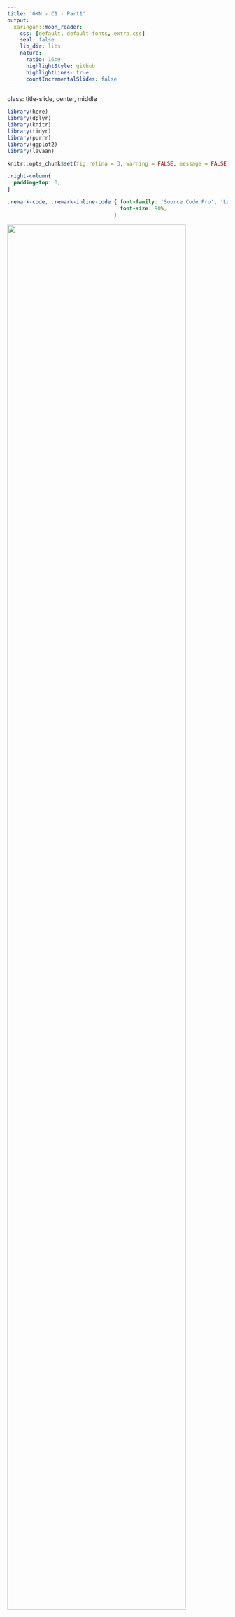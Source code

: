 ```yaml
---
title: 'GKN - C1 - Part1'
output:
  xaringan::moon_reader:
    css: [default, default-fonts, extra.css]
    seal: false
    lib_dir: libs
    nature:
      ratio: 16:9
      highlightStyle: github
      highlightLines: true
      countIncrementalSlides: false
---
```

class: title-slide, center, middle

<style>
.center2 {
  margin: 0;
  position: absolute;
  top: 50%;
  left: 50%;
  -ms-transform: translate(-50%, -50%);
  transform: translate(-50%, -50%);
}
</style>

```r
library(here)
library(dplyr)
library(knitr)
library(tidyr)
library(purrr)
library(ggplot2)
library(lavaan)
```

```r
knitr::opts_chunk$set(fig.retina = 3, warning = FALSE, message = FALSE)
```

```css
.right-column{
  padding-top: 0;
}

.remark-code, .remark-inline-code { font-family: 'Source Code Pro', 'Lucida Console', Monaco, monospace;
                                    font-size: 90%;
                                  }


```

<div class="my-logo-left"> <img src="img/UA-eng-hor-1-RGB.jpg" width="90%"/> </div>


# GKN - Contactmoment 1
.font160[
.SW-greenD[Deel 1: Intro + herhaling ]
]
Sven De Maeyer & Bea Mertens

.font80[
.UA-red[
14/10/2021
]
]

---
class: inverse-green, center, middle

# Waarom *Gevorderde* Kwantitatieve Analyses?

*Weten we dan nog niet genoeg?*
---

## Wat zijn statistische modellen?

.UA-red[Statistische modellen = Golems... = robots... ]
.center2[
```r
knitr::include_graphics(here("C1", "Fig" ,"Golem.jpg"))
```
]

---

## Wat zijn statistische modellen?

.UA-red[Ze voeren uit wat je hen vraagt (zonder zelf na te denken) ...
]
.center2[
```r
knitr::include_graphics(here("C1", "Fig" ,"Robot1.jpg"))
```
]

---

## Wat zijn statistische modellen?

.UA-red[Voor bepaalde onderzoeksproblemen zijn bepaalde statistische modellen handig. Maar! Ze kunnen ook gevaarlijk zijn!]

.center2[
```r
knitr::include_graphics(here("C1", "Fig" ,"Robot2.jpg"))
```
]

---

## Wat zijn statistische modellen?

.UA-red[Niet alle statistische modellen zijn geschikt voor alle data ...]

```r
nMinuten <- sample(seq(1:500),1000 , replace = T)
Score <- 45 + 2*nMinuten - 0.002*nMinuten^2 
Eindscore <- Score + rnorm(1000, 0 , 20)
library(ggplot2)
D <- data.frame(nMinuten,Eindscore)
P <- ggplot(D, aes(nMinuten,Eindscore)) + geom_point(color = 'red')
P + geom_smooth(method = "lm")
```
---

## Wat als?

.SW-greenD[vb. studie van Silberzahn et al. 2018 (voor artikel zie BB)]

<br>

> **Onderzoeksvraag:** Is het zo dat scheidsrechters in voetbal meer geneigd zijn gele en rode kaarten te geven aan spelers met een andere huidskleur?

<br>

29 onderzoeksteams gingen aan de slag met **dezelfde data**!

<br>

**Resultaat:**

- 69% v/d teams vond een significant effect, 31% niet...
- Analyse-aanpak van alle teams verschilde van elkaar

<br>

$\rightarrow$ .UA-red[Conclusie afhankelijk van statistisch model dat werd gehanteerd!]


---

## suRplus van GKN

Meervoudige regressie = één (breed) statistisch model

<br> Maar wat als je andere types van onderzoeksproblemen tegen komt? 

<br> Hier verruimen we je pallet aan beschikbare modellen:

- Structurele vergelijkingsmodellen (SEM)
<br>

- Multilevel modellen
<br>

- Logistische regressie modellen

---

class: inverse-green, center, middle

# Hoe gaan we de lessen aanpakken en welk leermateriaal is er?



---

## Het openleerpakket

.center2[
Op Blackboard vind je .SW-greenD[**OLP's**] voor de verschillende onderdelen

<br> 
Neem deze zoveel mogelijk .SW-greenD[**VOOR**] de contactmomenten door

<br>
Maak een .SW-greenD[**script**] aan dat je ook kan hanteren tijdens de lessen
]

---

## De lessen zelf
<br>

.SW-greenD[Deel 1:] 

- Overlopen van de theorie | belangrijkste punten uit het OLP
- Voorbeelden waarbij jullie actief mee gaan denken

 <br>
 
.SW-greenD[Deel 2:] 

- Ruimte voor oefenen (oefeningen met respons ter beschikking)
- Ruimte om aan de groepsopdracht te werken

<br>

$\rightarrow$ Breng een laptop mee indien mogelijk en/of werk samen!

---

## ZSO's

Per analysetechniek vind je op Blackboard een ZSO. Deze kan je facultatief maken. 

<br>

**Doel ZSO's:**

<br>

$\rightarrow$ Toepassing van de leerstof

<br>

$\rightarrow$ Voorbereiding voor de groepsopdracht

---
class: inverse-green, center, middle

# Hoe gaan we evalueren?


Groepsopdracht (paper) + Mondeling examen

---
class: middle

## Groepsopdracht - Doel

<br>


- Aantonen dat jullie de analysetechnieken beheersen en kunnen uitvoeren in R

<br>

- De essentie van een analyse rapporteren en bespreken (cfr. nodig voor masterproef)

<br>


- Helder rapporteren en komen tot conclusies op basis van analyses

<br>


---
class: middle

## Groepsopdracht - Middel


<br>


(1) Een **.SW-greenD[paper]** schrijven


<br>

Jullie krijgen een dataset uit het TIMSS 2019 onderzoek en bijhorende onderzoeksvragen


<br>

Zelfstandig de nodige analyses uitvoeren + rapporteren!

---
class: middle

## Groepsopdracht - Middel

<br>

(2) Ook een **.SW-greenD['net' scRipt]** opleveren 


<br>

- Bevat enkel de definitieve commando's

- Geannoteerd

- Volgt analyses zoals gepresenteerd in de paper

- Moet door een andere onderzoeker kunnen worden uitgevoerd en tot dezelfde resultaten leiden (= .UA-red[reproduceerbaar])

---
class: middle

## Groepsopdracht - Praktisch


<br>

De opdracht is een groepsopdracht! 

<br>

- Groepen van 3 studenten

- Vrij om zelf 2 medestudenten te kiezen

- Inschrijven in een groep via Blackboard (.UA-red[DEADLINE = zondag 17/10])

- Studenten zonder groep worden door ons aan elkaar of aan een groep met 2 studenten toegewezen

---
class: middle

## Groepsopdracht - Good practices en tips

<br>

- Mogelijkheid tot feedback via Comproved (info volgt)

- Werk samen!

- Get to know your data!

- 💡Vergeet statistiek A & B niet 💡

---
class: middle

## Groepsopdracht - Paper 

.SW-greenD[Structuur] van een wetenschappelijk artikel (bv. onderzoeksartikels in Pedagogische Studiën als inspiratie)

- 📃 6 A4's  

- Times New Roman, 11pt

<br>
.SW-greenD[Onderdelen:]

- Titelblad

- Methodologiesectie

- Resultaten per onderzoeksvraag

- Bijdrage van de auteurs

---
class: middle

## Groepsopdracht - Wat brengt de opdracht op?

Veel plezie.UA-red[R]

<iframe src="https://giphy.com/embed/1iv76C133MPHEwzkJC" width="480" height="270" frameBorder="0" class="giphy-embed" allowFullScreen></iframe><p><a href="https://giphy.com/gifs/kennedycenter-dancing-friday-feeling-national-dance-day-1iv76C133MPHEwzkJC"></a></p>


Maar vooral: .UA-red[**12 punten**] te verdienen

---
class: middle

## Mondeling examen - Doel

<br>

Aantonen dat je .UA-red[inzicht] hebt in de materie!

<br>

Dus we testen begrip en niet 'reproductieve kennis'

---
class: middle

## Mondeling examen - Vorm

<br>

Tijdens het mondeling examen stellen we .SW-greenD[vragen gerelateerd aan de paper] die je indiende

<br>

Op het moment zelf .SW-greenD[geen voorbereiding]

<br>

Kom voorbereid naar het examen: je .SW-greenD[eigen paper is de leidraad] om het mondeling examen af te leggen

---
class: middle

## Mondeling examen - Wat brengt het mondeling examen op?

Liefst niet te veel st.SW-greenD[**R**]ess

.pull-left[
<iframe src="https://giphy.com/embed/xT5LMz2DWrwmbfVBK0" width="480" height="320" frameBorder="0" class="giphy-embed" allowFullScreen></iframe><p><a href="https://giphy.com/gifs/season-11-the-simpsons-11x19-xT5LMz2DWrwmbfVBK0"></a></p>
]

.pull-right[
<iframe src="https://giphy.com/embed/MMfROK5szfy" width="480" height="320" frameBorder="0" class="giphy-embed" allowFullScreen></iframe><p><a href="https://giphy.com/gifs/e3-2015-sweetrolltxt-MMfROK5szfy"></a></p>
]

<br>


En vooral: **.UA-red[8 punten]** te verdienen

---
class: inverse-blue, center, middle

# Herhaling statistiek B

---
class: middle

## Analysemodellen

Statistiek B: 

.SW-greenD[van onderzoeksvraag naar analysemodel]

<br>

Vertrekpunt: 

.SW-greenD[schematische voorstelling]

---

## 🏃🏽‍️ Analysemodellen - Oefening 1 🏃🏽‍

Visualiseer onderstaande onderzoeksvragen (samen met je buur)


> *Context: onderzoek naar effectiviteit van online trainingstraject 'Machine Learning'*

<br>

- OV1: Wat is het effect van 'kijktijd' (aantal minuten kennisclip bekeken) op de eindscore die trainees behalen (z-score)?


- OV2: Is er een effect van 'kijktijd' op de eindscore die trainees behalen (z-score) ongeacht de voorkennis (gemeten adhv een parallelle toets, z-score)?


- OV3: Is het effect van 'kijktijd' op de eindscore die trainees behalen (z-score) afhankelijk van de voorkennis (z-score)

---

## Analysemodellen - Oefening 1 - oplossingen 

```r
knitr::include_graphics(here("C1", "Fig" ,"Analysemod1.png"))
```

---

## 🏃🏽‍ Analysemodellen - Oefening 2 🏃🏽‍

De training wordt gemodereerd door 20 verschillende mentoren en elke mentor begeleid 15 trainees

<br>

- OV4: Leidt voorkennis (z-score) tot een andere leeractiviteit ('kijktijd') en bijgevolg tot andere eindresultaten?


- OV5: Is er een effect van de mentor die een trainee krijgt toegewezen op de eindscore die trainees behalen (z-score)?


- OV6: Is het effect van 'kijktijd' op de eindscore die trainees behalen (z-score) afhankelijk van de mentor die een trainee krijgt toegewezen?


- OV7: In hoeverre is de eindscore die trainees behalen (z-score) voorspellend voor het al dan niet behalen van het certificaat?}

---

## Analysemodellen - Oefening 2 - oplossingen

```r
knitr::include_graphics(here("C1", "Fig" ,"Analysemod2.png"))
```

---

## Regressieanalyse?

Wanneer pas je regressieanalyse toe?

Wat zijn de assumpties achter regressieanalyse?

```r
knitr::include_graphics(here("C1", "Fig" ,"assumpties.jpg"))
```

---

## Regressieanalyse: visueel

```r
set.seed(1975)
nMinuten <- sample(seq(1:500),1000 , replace = T)
Score <- 45 + 2*nMinuten
set.seed(1975)
Eindscore <- Score + rnorm(1000, 0 , 20)
library(ggplot2)
D <- data.frame(nMinuten,Eindscore)
P <- ggplot(D, aes(nMinuten,Eindscore)) + geom_point(color = 'red')
P + geom_smooth(method = "lm")
```

---

## Regressieanalyse: formule

<br>

$$y_{i}=\beta_0 + \beta_1 * x_i + \epsilon_{ij}$$

<br>
<br>

met:

- $\beta_0$ = het intercept (verwachte score voor $y$ indien $x_i$ gelijk is aan 0)
- $\beta_1$ = slope (verwachte stijging/daling in score $y$ als $x_i$ met 1 eenheid stijgt)

---

## Regressieanalyse: formule

.pull-left[
$$Eindscore_{i}= 45 + 2 * nMinuten + \epsilon_{ij}$$


```r
set.seed(1975)
nMinuten <- sample(seq(1:500),1000 , replace = T)
Score <- 45 + 2*nMinuten
set.seed(1975)
Eindscore <- Score + rnorm(1000, 0 , 20)
library(ggplot2)
D <- data.frame(nMinuten,Eindscore)
P <- ggplot(D, aes(nMinuten,Eindscore)) + geom_point(color = 'red')
P + geom_smooth(method = "lm")
```
]
.pull-right[
- Verwachte eindscore als je 0 minuten kennisclips bekeek = ?
- Verwachte eindscore als je 2 minuten kennisclips bekeek = ?
- Verwachte eindscore als je 20 minuten kennisclips bekeek = ?
]
---

## Een eenvoudig voorbeeld...

Een voorbeeldje met PIRLS 2016 data van Vlaanderen ...

<br> 
.SW-greenD[
> Heeft de mate waarin leerlingen vinden dat ze actief betrokken worden in de taallessen (Betrokkenheid, variabele '`ASBGERL`') een invloed op de score van begrijpend lezen (Leesvaardigheid, variabele '`ASRREA01`')?
]
---

## Bivariate regressieanalyse (1)

*Eerst de dataset en de variabelen herbenoemen*

<br>


```r
load(here("C1", "Data", "Vlaanderen_1_2_3.RData"))
Vlaanderen                 <- Vlaanderen_1_2_3
Vlaanderen$Betrokkenheid   <- as.numeric(Vlaanderen$ASBGERL)
Vlaanderen$Leesvaardigheid <- as.numeric(Vlaanderen$ASRREA01)
```

.footnote[🗒️Hier gebruik ik het pakket `here` wat maakt dat ik geen lange paden naar files op m'n pc dien in te voeren in het stukje `load()`. Zelf moet je vooral goed verwijzen naar de plaats waar je file staat. Of je moet leren werken met `here` natuurlijk http://jenrichmond.rbind.io/post/how-to-use-the-here-package/]

---

## Bivariate regressieanalyse (2)

.pull-left[*Dan een grafiek maken*]

.pull-right[
```r
P1 <- ggplot(Vlaanderen, aes(x=Betrokkenheid, y=Leesvaardigheid)) +    
      geom_point(color = 'red')
P2 <- P1 + geom_smooth(method = "lm")
P2
```
]
---

## Bivariate regressieanalyse (3)
.pull-left[
*Schat het model*

.footnotesize[
```r
Model1 <- lm(Leesvaardigheid ~ Betrokkenheid,
             data = Vlaanderen)
summary(Model1)
```
]
]

.pull-right[

**Intercept?** 

**Betrokkenheidheid?**

**Model?**

]
---

## Wat als er meerdere onafhankelijke variabelen zijn? (1)

Meerdere onafhankelijke variabelen...

- Variabele '`ASBHPLR`' = mate waarin ouders aangeven graag te lezen (Leesplezier)
- Variabele '`ASBGDDH`' = het aantal digitale devices in huis (Devices)

---

## Meervoudige regressieanalyse (1)

.pull-left[*Herbenoem de variabelen en schat het model*

.footnotesize[
```r
Vlaanderen$Leesplezier <- as.numeric(Vlaanderen$ASBHPLR)
Vlaanderen$Devices     <- as.numeric(Vlaanderen$ASBGDDH)

Model2 <- lm(
  Leesvaardigheid ~ Betrokkenheid + Leesplezier + Devices,
  data = Vlaanderen)
summary(Model2)
```
]
]

.pull-right[
**Welke variabele heeft het sterkste effect?**]

---

## Meervoudige regressieanalyse (2)

*Standaardiseer alle kwantitatieve variabelen*

.footnotesize[
```r
Vlaanderen$LeesvaardigheidZ <- scale(Vlaanderen$Leesvaardigheid)
Vlaanderen$BetrokkenheidZ   <- scale(Vlaanderen$Betrokkenheid)
Vlaanderen$LeesplezierZ     <- scale(Vlaanderen$Leesplezier)
Vlaanderen$DevicesZ         <- scale(Vlaanderen$Devices)
```
]
---

## Meervoudige regressieanalyse (3)

*Herschat het model*

.footnotesize[
```r
Model3 <- lm(LeesvaardigheidZ ~ BetrokkenheidZ + LeesplezierZ + DevicesZ, data = Vlaanderen)
summary(Model3)
```
]
---

## Oh nee... een categorische onafhankelijke variabele?

<br>

*Wat als we ook categorische variabelen als onafhankelijke variabelen willen toevoegen?*

<br>

Stel we willen controleren voor de variabele 'Geslacht' 

(variabele `ASBG01` waarbij 1 = Girl en 2 = Boy)

---

## Regressieanalyse met een categorische onafh. variabele (1)

*Herbenoem de variabele*   

*Controleer of het een factor is*


```r
Vlaanderen$Geslacht <- Vlaanderen$ASBG01
is.factor(Vlaanderen$Geslacht)
```

<br>
Wat zou er gebeuren als we de variabele `Geslacht` zo zouden toevoegen aan het model?

---

## Regressieanalyse met een categorische onafh. variabele (2)
.pull-left[
*Schat het model*

.footnotesize[
```r
Model3 <- lm(LeesvaardigheidZ ~ BetrokkenheidZ + LeesplezierZ + DevicesZ + Geslacht,
             data = Vlaanderen)
summary(Model3)
```
]
]
.pull-right[
**Hoe moeten we hier het intercept interpreteren?**
]

---

## Regressieanalyse met een categorische onafh. variabele (3)

<br>

Maak een factor van de variabele `Geslacht`

<br>

```r
Vlaanderen$GeslachtF <- as.factor(Vlaanderen$Geslacht)
```

---

## Regressieanalyse met een categorische onafh. variabele (4)

.pull-left[
*Herschat het model*

.footnotesize[
```r
Model3 <- lm(LeesvaardigheidZ ~ BetrokkenheidZ + LeesplezierZ + 
               DevicesZ + GeslachtF, data = Vlaanderen)
summary(Model3)
```
]
]

.pull-right[
**Hoe kunnen we hier het intercept interpreteren?**
]

---

## Een laatste voorbeeld...

Hoe teken je alweer het model dat bij volgende onderzoeksvraag hoort?

<br>

> Is het verband tussen de mate dat ouders aangeven graag te lezen en de scores die leerlingen halen op begrijpend lezen anders voor jongens dan voor meisjes?


<br>

Hoe te modelleren in R? Wat impliceert dit?

---

## Interactie-effecten (1)

.pull-left[
.footnotesize[
```r
Model4 <- lm(LeesvaardigheidZ ~ LeesplezierZ + 
               GeslachtF + LeesplezierZ*GeslachtF, 
             data = Vlaanderen)
summary(Model4)
```
]
]
.pull-right[
**Conclusie?**
]
---

## Interactie-effecten (2)

Het interactie-effect (ook al is het niet significant) even visueel

```r
LeesplezierZ <- rnorm(1000,0,1)
Geslacht     <- c(rep(0,500),rep(1,500))
Predicted_leesscore <- 0.1236 + 0.19689 * LeesplezierZ - 0.16 * Geslacht + 0.04 * LeesplezierZ * Geslacht
D <- data.frame(LeesplezierZ, Geslacht, Predicted_leesscore)
D$Geslacht <- as.factor(D$Geslacht)
P <- ggplot(D, aes(LeesplezierZ,Predicted_leesscore, colour=Geslacht)) + geom_line() 
P + annotate(geom = "text",x=-1, y=0.15, label="Intercept Girl = 0.1236") + annotate(geom = "point" , x=0, y=0.1236) + annotate(geom = "text",x=1.5, y=-0.06, label="Intercept Boy = 0.1236 - 0.16 = -0.0364") + annotate(geom = "point" , x=0, y=-0.0364)
```

---

## Interactie-effecten (3)

Interactie-effecten tussen twee KWANtitatieve verklarende variabelen?

.footnotesize[
```r
Model5 <- lm(LeesvaardigheidZ ~ BetrokkenheidZ + LeesplezierZ + DevicesZ + GeslachtF + BetrokkenheidZ*DevicesZ , data = Vlaanderen)
summary(Model5)
```
]

---

## Interactie-effecten (4)

Het interactie-effect (ook al is het niet significant) even visueel


```r
BetrokkenheidZ <- rnorm(1000,0,1)
DevicesZ <- c(rep(-2,200),rep(-1,200),rep(0,200),rep(1,200),rep(2,200))
Predicted_leesscore <- 0.12765 + 0.02445 * BetrokkenheidZ + 0.03794 * DevicesZ + 0.01757 * BetrokkenheidZ * DevicesZ
D <- data.frame(BetrokkenheidZ, DevicesZ, Predicted_leesscore)
P <- ggplot(D, aes(BetrokkenheidZ,Predicted_leesscore, colour=DevicesZ,group = DevicesZ)) + geom_line() 
P 
```

---

## Interactie-effecten (4)

Hetzelfde interactie-effect even visueel (maar dan "andersom") 


```r
DevicesZ <- rnorm(1000,0,1)
BetrokkenheidZ <- c(rep(-2,200),rep(-1,200),rep(0,200),rep(1,200),rep(2,200))
Predicted_leesscore <- 0.12765 + 0.02445 * BetrokkenheidZ + 0.03794 * DevicesZ + 0.01757 * BetrokkenheidZ * DevicesZ
D <- data.frame(BetrokkenheidZ, DevicesZ, Predicted_leesscore)
P <- ggplot(D, aes(DevicesZ,Predicted_leesscore, colour=BetrokkenheidZ, group = BetrokkenheidZ)) + geom_line() 
P 
```


---
class: inverse-red, center, middle

## We zijn weer helemaal bij

*Tijd voor een pauze*



